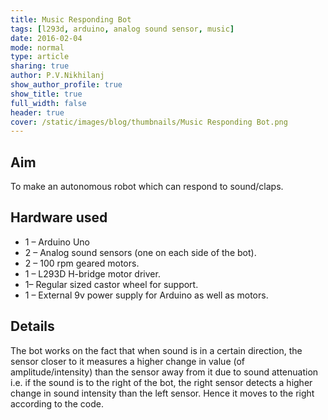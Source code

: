 ```yaml
---
title: Music Responding Bot
tags: [l293d, arduino, analog sound sensor, music]
date: 2016-02-04
mode: normal
type: article
sharing: true
author: P.V.Nikhilanj
show_author_profile: true
show_title: true
full_width: false
header: true
cover: /static/images/blog/thumbnails/Music Responding Bot.png
---
```


## Aim

To make an autonomous robot which can respond to sound/claps.

## Hardware used

- 1 – Arduino Uno
- 2 – Analog sound sensors (one on each side of the bot).
- 2 – 100 rpm geared motors.
- 1 – L293D H-bridge motor driver.
- 1– Regular sized castor wheel for support.
- 1 – External 9v power supply for Arduino as well as motors.

## Details

The bot works on the fact that when sound is in a certain direction, the sensor closer to it measures a higher change in value (of amplitude/intensity) than the sensor away from it due to sound attenuation i.e. if the sound is to the right of the bot, the right sensor detects a higher change in sound intensity than the left sensor. Hence it moves to the right according to the code.

<EmbedItem url="https://www.youtube.com/embed/QmcCbVV7kX8" />
